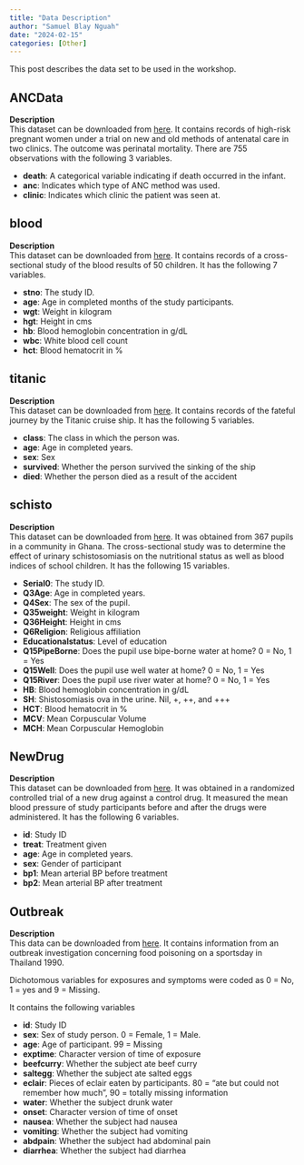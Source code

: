```yaml
---
title: "Data Description"
author: "Samuel Blay Nguah"
date: "2024-02-15"
categories: [Other]
---
```


This post describes the data set to be used in the workshop.

## ANCData

**Description**\
This dataset can be downloaded from [here](ANCData.xlsx). It contains records of high-risk pregnant
women under a trial on new and old methods of antenatal care in two clinics. The outcome was
perinatal mortality. There are 755 observations with the following 3 variables.

-   **death**: A categorical variable indicating if death occurred in the infant.
-   **anc**: Indicates which type of ANC method was used.
-   **clinic**: Indicates which clinic the patient was seen at.

## blood

**Description**\
This dataset can be downloaded from [here](blood.xlsx). It contains records of a cross-sectional
study of the blood results of 50 children. It has the following 7 variables.

-   **stno**: The study ID.
-   **age**: Age in completed months of the study participants.
-   **wgt**: Weight in kilogram
-   **hgt**: Height in cms
-   **hb**: Blood hemoglobin concentration in g/dL
-   **wbc**: White blood cell count
-   **hct**: Blood hematocrit in %

## titanic

**Description**\
This dataset can be downloaded from [here](titanic.xlsx). It contains records of the fateful journey
by the Titanic cruise ship. It has the following 5 variables.

-   **class**: The class in which the person was.
-   **age**: Age in completed years.
-   **sex**: Sex
-   **survived**: Whether the person survived the sinking of the ship
-   **died**: Whether the person died as a result of the accident

## schisto

**Description**\
This dataset can be downloaded from [here](schisto.xlsx). It was obtained from 367 pupils in a
community in Ghana. The cross-sectional study was to determine the effect of urinary schistosomiasis
on the nutritional status as well as blood indices of school children. It has the following 15
variables.

-   **Serial0**: The study ID.
-   **Q3Age**: Age in completed years.
-   **Q4Sex**: The sex of the pupil.
-   **Q35weight**: Weight in kilogram
-   **Q36Height**: Height in cms
-   **Q6Religion**: Religious affiliation
-   **Educationalstatus**: Level of education
-   **Q15PipeBorne**: Does the pupil use bipe-borne water at home? 0 = No, 1 = Yes
-   **Q15Well**: Does the pupil use well water at home? 0 = No, 1 = Yes
-   **Q15River**: Does the pupil use river water at home? 0 = No, 1 = Yes
-   **HB**: Blood hemoglobin concentration in g/dL
-   **SH**: Shistosomiasis ova in the urine. Nil, +, ++, and +++
-   **HCT**: Blood hematocrit in %
-   **MCV**: Mean Corpuscular Volume
-   **MCH**: Mean Corpuscular Hemoglobin

## NewDrug

**Description**\
This dataset can be downloaded from [here](NewDrug.dta). It was obtained in a randomized controlled
trial of a new drug against a control drug. It measured the mean blood pressure of study
participants before and after the drugs were administered. It has the following 6 variables.

-   **id**: Study ID
-   **treat**: Treatment given
-   **age**: Age in completed years.
-   **sex**: Gender of participant
-   **bp1**: Mean arterial BP before treatment
-   **bp2**: Mean arterial BP after treatment

## Outbreak

**Description**  
This data can be downloaded from [here](Outbreak.rds). It contains information 
from an outbreak investigation concerning food poisoning on a sportsday in 
Thailand 1990.

Dichotomous variables for exposures and symptoms were coded as 0 = No, 1 = yes 
and 9 = Missing.  

It contains the following variables  

- **id**: Study ID 
- **sex**: Sex of study person. 0 = Female, 1 = Male. 
- **age**: Age of participant. 99 = Missing 
- **exptime**: Character version of time of exposure 
- **beefcurry**: Whether the subject ate beef curry 
- **saltegg**: Whether the subject ate salted eggs 
- **eclair**: Pieces of eclair eaten by participants. 80 = "ate but could not remember
how much", 90 = totally missing information 
- **water**: Whether the subject drunk water 
- **onset**: Character version of time of onset 
- **nausea**: Whether the subject had nausea 
- **vomiting**: Whether the subject had vomiting 
- **abdpain**: Whether the subject had abdominal pain 
- **diarrhea**: Whether the subject had diarrhea

